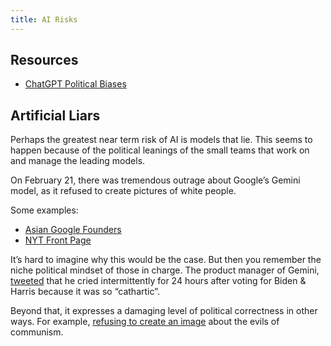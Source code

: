 ```yaml
---
title: AI Risks
---
```


## Resources

- [ChatGPT Political Biases](https://davidrozado.substack.com/p/political-bias-chatgpt)

## Artificial Liars

Perhaps the greatest near term risk of AI is models that lie. This seems to happen because of the political leanings of the small teams that work on and manage the leading models.

On February 21, there was tremendous outrage about Google's Gemini model, as it refused to create pictures of white people.

Some examples:

- [Asian Google Founders](https://x.com/vocalcry/status/1760150802641854519?s=20)
- [NYT Front Page](https://x.com/nypost/status/1760623631283954027?s=20)

It's hard to imagine why this would be the case. But then you remember the niche political mindset of those in charge. The product manager of Gemini, [tweeted](https://x.com/EndWokeness/status/1760633165499023467?s=20) that he cried intermittently for 24 hours after voting for Biden & Harris because it was so "cathartic".

Beyond that, it expresses a damaging level of political correctness in other ways. For example, [refusing to create an image](https://x.com/pmarca/status/1760481929336615073?s=20) about the evils of communism.